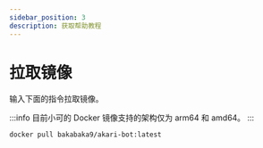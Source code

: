 ---
sidebar_position: 3
description: 获取帮助教程
---
# 拉取镜像

输入下面的指令拉取镜像。

:::info
目前小可的 Docker 镜像支持的架构仅为 arm64 和 amd64。
:::

```sh
docker pull bakabaka9/akari-bot:latest
```